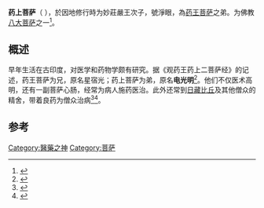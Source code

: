 {{Infobox Buddha
 | name            =药上菩萨
 | image           =Wat Tham Khao Rup Chang - 090 66 sa po mo he a si tuo ye (14642869976).jpg
 | caption   =[[泰国|泰国]][[宋卡府|宋卡府]][[龙象山寺|龙象山寺]]的药上菩萨石像
 | sanskrit_name   =भैषज्यसमुद्गत
 | pali_name       =
 | burmese_name    =
 | chinese_name    =
 | japanese_name   ={{ruby-ja|薬上菩薩|やくじょうぼさつ}}
 | karen_name      =
 | khmer_name      =
 | korean_name     =
 | mongolian_name  =
 | okinawan_name   =
 | shan_name       =
 | sinhala_name    =
 | thai_name       =พระไภษัชยสมุทคทโพธิสัตว์
 | tibetan_name    =
 | vietnamese_name =
 | sinhalese_name  =
 | veneration      =
 | attributes      =
 | shakti          =
 | preceded_by     =
 | succeeded_by    =
 | birth_name      = 
 | birthplace      = 
 | parents         = 
}}

'''药上菩萨'''（{{lang-sa|भैषज्यसमुद्गत}} {{IAST|Bhaiṣajyasamudgata}}），於因地修行時为妙莊嚴王次子，號淨眼，為[[药王菩萨|药王菩萨]]之弟。为佛教[[八大菩萨|八大菩萨]]之一<ref>{{Cite book|title=国学公开课|last=白君著|first=|publisher=成都：天地出版社|year=2016.02|isbn=978-7-5455-1591-6|location=|pages=102}}</ref>。

==概述 ==
早年生活在古印度，对医学和药物学颇有研究。据《观药王药上二菩萨经》的记述，药王菩萨为兄，原名星宿光；药上菩萨为弟，原名'''电光明'''<ref>{{Cite book|title=中国一百僧佛图|last=卢延光绘画；吴伯衡，蔡卓之编文|first=|publisher=广州：岭南美术出版社|year=2002.06|isbn=7-5362-2521-0|location=|pages=44}}</ref>。他们不仅医术高明，还有一副菩萨心肠，经常为病人施药医治。此外还常到[[日藏比丘|日藏比丘]]及其他僧众的精舍，带着良药为僧众治病<ref>{{Cite book|title=中国一百僧佛|last=吴伯衡，蔡卓之|first=|publisher=北京：中国青年出版社|year=2013.01|isbn=978-7-5153-1331-3|location=|pages=36}}</ref><ref>{{Cite book|title=中国医学文化史 下|last=马伯英著|first=|publisher=上海：上海人民出版社|year=2010.11|isbn=978-7-208-09153-5|location=|pages=145}}</ref>。

==参考==
{{reflist}}
[[Category:醫藥之神|Category:醫藥之神]]
[[Category:菩萨|Category:菩萨]]